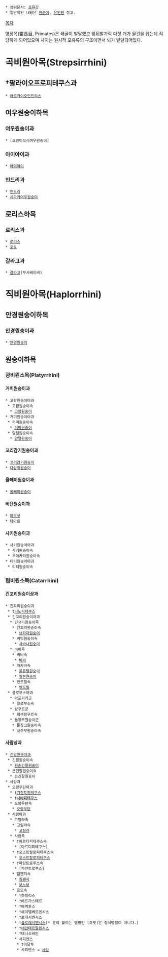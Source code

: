  * 상위문서: [[포유강]]
 * 일반적인 내용은 [[원숭이]], [[유인원]] 참고.

[[목차]]

영장목(靈長目, Primates)은 쇄골이 발달했고 앞뒤발가락 다섯 개가 물건을 잡는데 적당하게 되어있으며 사지는 원시적 포유류의 구조이면서 뇌가 발달되어있다.

= 곡비원아목(Strepsirrhini) =
== †팔라이오프로피테쿠스과 ==
 * [[아르카이오인드리스]]

== 여우원숭이하목 ==
=== [[여우원숭이]]과 ===
 * [호랑이꼬리여우원숭이]
=== 아이아이과 ===
 * [[아이아이]]
=== 인드리과 ===
 * [[인드리]]
 * [[시파카여우원숭이]]

== 로리스하목 ==
=== 로리스과 ===
 * [[로리스]]
 * [[포토]]
=== 갈라고과 ===
 * [[갈라고]](부시베이비)

= 직비원아목(Haplorrhini) =
== 안경원숭이하목 ==
=== 안경원숭이과 ===
 * [[안경원숭이]]

== 원숭이하목 ==
=== 광비원소목(Platyrrhini) ===
==== 거미원숭이과 ====
 * 고함원숭이아과
  * 고함원숭이속
   * [[고함원숭이]]
 * 거미원숭이아과
  * 거미원숭이속
   * [[거미원숭이]]
  * 양털원숭이속
   * [[양털원숭이]]
==== 꼬리감기원숭이과 ====
 * [[꼬리감기원숭이]]
 * [[다람쥐원숭이]]
==== 올빼미원숭이과 ====
 * [[올빼미원숭이]]
==== 비단원숭이과 ====
 * [[마모셋]]
 * [[타마린]]
==== 사키원숭이과 ====
 * 사키원숭이아과
  * 사키원숭이속
  * 우아카리원숭이속
 * 티티원숭이아과
  * 티티원숭이속

=== 협비원소목(Catarrhini) ===
==== 긴꼬리원숭이상과 ====
 * 긴꼬리원숭이과
  * †[[디노피테쿠스]]
  * 긴꼬리원숭이아과
   * 긴꼬리원숭이족
    * 긴꼬리원숭이속
     * [[브라자원숭이]]
    * 버빗원숭이속
     * [[사바나원숭이]]
   * 비비족
    * 비비속
     * [[비비]]
    * 마카크속
     * [[붉은털원숭이]]
     * [[일본원숭이]]
    * 맨드릴속
     * [[맨드릴]]
  * 콜로부스아과
   * 아프리카군
    * 콜로부스속
   * 랑구르군
    * 회색랑구르속
   * 들창코원숭이군
    * 들창코원숭이속
    * 코주부원숭이속
==== 사람상과 ====
 * [[긴팔원숭이]]과
  * 긴팔원숭이속
   * [[흰손긴팔원숭이]]
  * 큰긴팔원숭이속
   * 큰긴팔원숭이
 * 사람과
  * 오랑우탄아과
   * †[[기간토피테쿠스]]
   * †[[시바피테쿠스]]
   * 오랑우탄속
    * [[오랑우탄]]
  * 사람아과
   * 고릴라족
    * 고릴라속
     * [[고릴라]]
   * 사람족
    * †아르디피테쿠스속
     * [아르디피테쿠스]
    * †오스트랄로피테쿠스속
     * [[오스트랄로피테쿠스]]
    * †파란트로푸스속
     * [파란트로푸스]
    * 침팬지속
     * [[침팬지]]
     * [[보노보]]
    * 호모속
     * †하빌리스
     * †에르가스테르
     * †에렉투스
     * †헤이델베르겐시스
     * †로데시엔시스
     * †[[호모 플로레시엔시스|플로레시엔시스]][* 흔히 불리는 별명인 [호빗]은 정식명칭이 아니다.]
     * †[[네안데르탈인|네안데르탈렌시스]]
     * †데니소바인
     * 사피엔스
      * †이달투
      * 사피엔스 = [[사람]]
